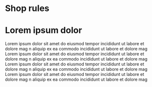 # Shop rules

# Lorem ipsum dolor
Lorem ipsum dolor sit amet do eiusmod tempor incididunt ut labore et dolore mag n aliquip ex ea commodo incididunt ut labore et dolore mag
Lorem ipsum dolor sit amet do eiusmod tempor incididunt ut labore et dolore mag n aliquip ex ea commodo incididunt ut labore et dolore mag
Lorem ipsum dolor sit amet do eiusmod tempor incididunt ut labore et dolore mag n aliquip ex ea commodo incididunt ut labore et dolore mag
Lorem ipsum dolor sit amet do eiusmod tempor incididunt ut labore et dolore mag n aliquip ex ea commodo incididunt ut labore et dolore mag
